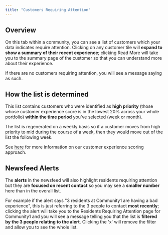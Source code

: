 ```yaml
---
title: "Customers Requiring Attention"
---
```


## **Overview**

On this tab within a community, you can see a list of customers which your data indicates require attention. Clicking on any customer tile will **expand to show a summary of their recent experience**; clicking Read More will take you to the summary page of the customer so that you can understand more about their experience.

If there are no customers requiring attention, you will see a message saying as such.

## **How the list is determined**

This list contains customers who were identified as **high priority** (those whose customer experience score is in the lowest 20% across your whole portfolio) **within the time period** you've selected (week or month).

The list is regenerated on a weekly basis so if a customer moves from high priority to mid during the course of a week, then they would move out of the list the following week.

See [<u>here</u>](https://intercom.help/travtus-d83752c4176c/en/articles/9172821-customer-experience-scoring) for more information on our customer experience scoring approach.

## **Newsfeed Alerts**

The **alerts** in the newsfeed will also highlight residents requiring attention but they are **focused on recent contact** so you may see a **smaller number** here than in the overall list.

For example if the alert says "3 residents at Community1 are having a bad experience", this is just referring to the 3 people to contact **most recently**; clicking the alert will take you to the Residents Requiring Attention page for Community1 and you will see a message telling you that the list is **filtered by the 3 people relating to the alert**. Clicking the 'x' will remove the filter and allow you to see the whole list.